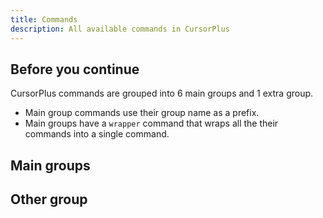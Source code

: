 ```yaml
---
title: Commands
description: All available commands in CursorPlus
---
```


## Before you continue

CursorPlus commands are grouped into 6 main groups and 1 extra group.

- Main group commands use their group name as a prefix.
- Main groups have a `wrapper` command that wraps all the their commands into a single command.

## Main groups

<Cards>
  <Card
    title="Move"
    href="/docs/commands/move"
    description="Move the cursor to places not reachable with VS Code's built-in commands."
  />
  <Card
    title="Insert"
    href="/docs/commands/insert"
    description="Similar to the move commands but to insert instead."
  />
  <Card
    title="Select"
    href="/docs/commands/select"
    description="Similar to the move commands but to select instead."
  />
  <Card
    title="Delete"
    href="/docs/commands/delete"
    description="Similar to the select commands but to delete instead."
  />
  <Card
    title="Swap"
    href="/docs/commands/swap"
    description="Swap the text, lines, or direction of your selections."
  />
  <Card
    title="Reorder"
    href="/docs/commands/reorder"
    description="Reorder the text and lines of your selections or just the selections themselves."
  />
</Cards>

## Other group

<Cards>
  <Card
    title="Other"
    href="/docs/commands/other"
    description="Standalone commands that don't have similar commands to group with"
  />
</Cards>
